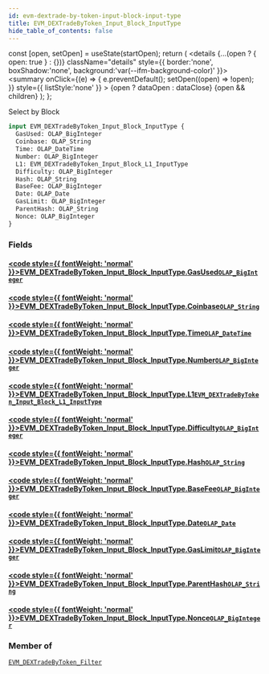 ```yaml
---
id: evm-dextrade-by-token-input-block-input-type
title: EVM_DEXTradeByToken_Input_Block_InputType
hide_table_of_contents: false
---
```







  const [open, setOpen] = useState(startOpen);
  return (
    <details {...(open ? { open: true } : {})} className="details" style={{ border:'none', boxShadow:'none', background:'var(--ifm-background-color)' }}>
      <summary
        onClick={(e) => {
          e.preventDefault();
          setOpen((open) => !open);
        }}
        style={{ listStyle:'none' }}
      >
      {open ? dataOpen : dataClose}
      </summary>
      {open && children}
    </details>
  );
};




Select by Block


```graphql
input EVM_DEXTradeByToken_Input_Block_InputType {
  GasUsed: OLAP_BigInteger
  Coinbase: OLAP_String
  Time: OLAP_DateTime
  Number: OLAP_BigInteger
  L1: EVM_DEXTradeByToken_Input_Block_L1_InputType
  Difficulty: OLAP_BigInteger
  Hash: OLAP_String
  BaseFee: OLAP_BigInteger
  Date: OLAP_Date
  GasLimit: OLAP_BigInteger
  ParentHash: OLAP_String
  Nonce: OLAP_BigInteger
}
```




### Fields

#### [<code style={{ fontWeight: 'normal' }}>EVM_DEXTradeByToken_Input_Block_InputType.<b>GasUsed</b></code>](#)<Bullet />[`OLAP_BigInteger`](/docs/graphql-reference/inputs/olap-big-integer) <Badge class="secondary" text="input"/>
> 
> 

#### [<code style={{ fontWeight: 'normal' }}>EVM_DEXTradeByToken_Input_Block_InputType.<b>Coinbase</b></code>](#)<Bullet />[`OLAP_String`](/docs/graphql-reference/inputs/olap-string) <Badge class="secondary" text="input"/>
> 
> 

#### [<code style={{ fontWeight: 'normal' }}>EVM_DEXTradeByToken_Input_Block_InputType.<b>Time</b></code>](#)<Bullet />[`OLAP_DateTime`](/docs/graphql-reference/inputs/olap-date-time) <Badge class="secondary" text="input"/>
> 
> 

#### [<code style={{ fontWeight: 'normal' }}>EVM_DEXTradeByToken_Input_Block_InputType.<b>Number</b></code>](#)<Bullet />[`OLAP_BigInteger`](/docs/graphql-reference/inputs/olap-big-integer) <Badge class="secondary" text="input"/>
> 
> 

#### [<code style={{ fontWeight: 'normal' }}>EVM_DEXTradeByToken_Input_Block_InputType.<b>L1</b></code>](#)<Bullet />[`EVM_DEXTradeByToken_Input_Block_L1_InputType`](/docs/graphql-reference/inputs/evm-dextrade-by-token-input-block-l1-input-type) <Badge class="secondary" text="input"/>
> 
> 

#### [<code style={{ fontWeight: 'normal' }}>EVM_DEXTradeByToken_Input_Block_InputType.<b>Difficulty</b></code>](#)<Bullet />[`OLAP_BigInteger`](/docs/graphql-reference/inputs/olap-big-integer) <Badge class="secondary" text="input"/>
> 
> 

#### [<code style={{ fontWeight: 'normal' }}>EVM_DEXTradeByToken_Input_Block_InputType.<b>Hash</b></code>](#)<Bullet />[`OLAP_String`](/docs/graphql-reference/inputs/olap-string) <Badge class="secondary" text="input"/>
> 
> 

#### [<code style={{ fontWeight: 'normal' }}>EVM_DEXTradeByToken_Input_Block_InputType.<b>BaseFee</b></code>](#)<Bullet />[`OLAP_BigInteger`](/docs/graphql-reference/inputs/olap-big-integer) <Badge class="secondary" text="input"/>
> 
> 

#### [<code style={{ fontWeight: 'normal' }}>EVM_DEXTradeByToken_Input_Block_InputType.<b>Date</b></code>](#)<Bullet />[`OLAP_Date`](/docs/graphql-reference/inputs/olap-date) <Badge class="secondary" text="input"/>
> 
> 

#### [<code style={{ fontWeight: 'normal' }}>EVM_DEXTradeByToken_Input_Block_InputType.<b>GasLimit</b></code>](#)<Bullet />[`OLAP_BigInteger`](/docs/graphql-reference/inputs/olap-big-integer) <Badge class="secondary" text="input"/>
> 
> 

#### [<code style={{ fontWeight: 'normal' }}>EVM_DEXTradeByToken_Input_Block_InputType.<b>ParentHash</b></code>](#)<Bullet />[`OLAP_String`](/docs/graphql-reference/inputs/olap-string) <Badge class="secondary" text="input"/>
> 
> 

#### [<code style={{ fontWeight: 'normal' }}>EVM_DEXTradeByToken_Input_Block_InputType.<b>Nonce</b></code>](#)<Bullet />[`OLAP_BigInteger`](/docs/graphql-reference/inputs/olap-big-integer) <Badge class="secondary" text="input"/>
> 
> 



### Member of

[`EVM_DEXTradeByToken_Filter`](/docs/graphql-reference/inputs/evm-dextrade-by-token-filter)  <Badge class="secondary" text="input"/>

